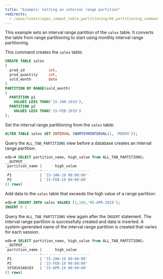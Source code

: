 ```yaml
---
title: "Example: Setting an interval range partition"
redirects:
  - /epas/latest/epas_compat_table_partitioning/04_partitioning_commands_compatible_with_oracle_databases/09_alter_table_set_interval/01_example_setting_an_interval_range_partition/ #generated for docs/epas/reorg-role-use-case-mode
---
```


<div id="example_setting_an_interval_range_partition" class="registered_link"></div>

This example sets an interval range partition of the `sales` table. It converts the table from range partitioning to start using monthly interval range partitioning. 

This command creates the `sales` table:

```sql
CREATE TABLE sales
(
  prod_id           int,
  prod_quantity     int,
  sold_month        date
)
PARTITION BY RANGE(sold_month)
(
  PARTITION p1
    VALUES LESS THAN('15-JAN-2019'),
  PARTITION p2
    VALUES LESS THAN('15-FEB-2019')
);
```

Set the interval range partitioning from the `sales` table:

```sql
ALTER TABLE sales SET INTERVAL (NUMTOYMINTERVAL(1, 'MONTH'));
```

Query the `ALL_TAB_PARTITIONS` view before a database creates an interval range partition:

```sql
edb=# SELECT partition_name, high_value from ALL_TAB_PARTITIONS;
__OUTPUT__
 partition_name |      high_value
----------------+----------------------
 P1             | '15-JAN-19 00:00:00'
 P2             | '15-FEB-19 00:00:00'
(2 rows)
```

Add data to the `sales` table that exceeds the high value of a range partition:

```sql
edb=# INSERT INTO sales VALUES (1,100,'05-APR-2019');
INSERT 0 1
```

Query the `ALL_TAB_PARTITIONS` view again after the `INSERT` statement. The interval range partition is successfully created and data is inserted. A system-generated name of the interval range partition is created that varies for each session.

```sql
edb=# SELECT partition_name, high_value from ALL_TAB_PARTITIONS;
__OUTPUT__
 partition_name |      high_value
----------------+----------------------
 P1             | '15-JAN-19 00:00:00'
 P2             | '15-FEB-19 00:00:00'
 SYS916340103   | '15-APR-19 00:00:00'
(3 rows)
```

